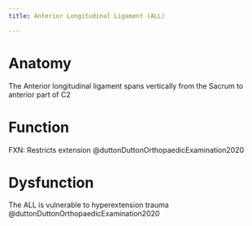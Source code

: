 ```yaml
---
title: Anterior Longitudinal Ligament (ALL)

---
```


# Anatomy

The Anterior longitudinal ligament spans vertically from the Sacrum to anterior part of C2



# Function

FXN: Restricts extension @duttonDuttonOrthopaedicExamination2020

# Dysfunction

The ALL is vulnerable to hyperextension trauma @duttonDuttonOrthopaedicExamination2020